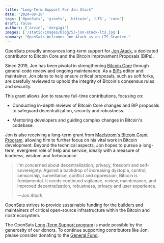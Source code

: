 ```yaml
---
title: "Long-Term Support For Jon Atack"
date: '2024-09-26'
tags: ['OpenSats', 'grants', 'bitcoin', 'LTS', 'core']
draft: false
authors: ['arvin', 'dergigi']
images: ['/static/images/blog/53-jon-atack-lts.jpg']
summary: "OpenSats Welcomes Jon Atack as an LTS Grantee."
---
```


OpenSats proudly announces long-term support for [Jon
Atack](https://jonatack.github.io/), a dedicated contributor to Bitcoin Core and
the Bitcoin Improvement Proposals (BIPs).

Since 2019, Jon has been pivotal in strengthening [Bitcoin
Core](https://github.com/bitcoin/bitcoin) through general code review and ongoing
maintenance. As a [BIPs](https://github.com/bitcoin/bips#) editor and
maintainer, Jon plans to help ensure critical proposals, such as soft forks, are
carefully reviewed to uphold the integrity of Bitcoin's consensus rules and
security.

This grant allows Jon to resume full-time contributions, focusing on:

- Conducting in-depth reviews of Bitcoin Core changes and BIP proposals to
  safeguard decentralization, security and robustness.

- Mentoring developers and guiding complex changes in Bitcoin's codebase.

Jon is also receiving a long-term grant from [Maelstrom's Bitcoin Grant
Program](https://maelstrom.fund/bitcoin-grant-program/), allowing him to
further focus on his vital work in Bitcoin development. Beyond the technical
aspects, Jon hopes to pursue a long-term, evergreen role of help and service,
ideally with a measure of kindness, wisdom and forbearance.

>I'm concerned about decentralization, privacy, freedom and self-sovereignty.
>Against a backdrop of increasing dystopia, control, censorship, surveillance,
>conflict and oppression, Bitcoin is fundamental. It needs continued vigilance,
>review, maintenance, and improved decentralization, robustness, privacy and
>user experience.
>
><cite>—Jon Atack</cite>

OpenSats strives to provide sustainable funding for the builders and maintainers
of critical open-source infrastructure within the Bitcoin and nostr ecosystem.

The OpenSats [Long-Term Support
program](/blog/announcing-lts-grant-program-to-support-bitcoin-core-contributors)
is made possible by the generosity of our donors. To continue supporting
contributors like Jon, please consider donating to the [General
Fund](/funds/general).

<center>
    <DonateToGeneralFundButton/>
</center>
